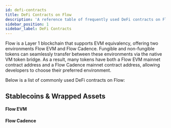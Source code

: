 ```yaml
---
id: defi-contracts
title: DeFi Contracts on Flow
description: 'A reference table of frequently used DeFi contracts on Flow, including their addresses for both Flow EVM and Flow Cadence.'
sidebar_position: 1
sidebar_label: DeFi Contracts
---
```



Flow is a Layer 1 blockchain that supports EVM equivalency, offering two environments Flow EVM and Flow Cadence. Fungible and non-fungible tokens can seamlessly transfer between these environments via the native VM token bridge. As a result, many tokens have both a Flow EVM mainnet contract address and a Flow Cadence mainnet contract address, allowing developers to choose their preferred environment.

Below is a list of commonly used DeFi contracts on Flow:

## Stablecoins & Wrapped Assets

#### Flow EVM

<DeFiContractsTable environment="evm" />

#### Flow Cadence

<DeFiContractsTable environment="cadence" />
